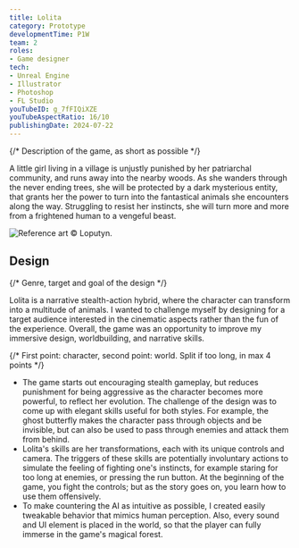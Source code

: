 ```yaml
---
title: Lolita
category: Prototype
developmentTime: P1W
team: 2
roles:
- Game designer
tech:
- Unreal Engine
- Illustrator
- Photoshop
- FL Studio
youTubeID: g_7fFIQiXZE
youTubeAspectRatio: 16/10
publishingDate: 2024-07-22
---
```


{/* Description of the game, as short as possible */}

A little girl living in a village is unjustly punished by her patriarchal community, and runs away into the nearby woods. As she wanders through the never ending trees, she will be protected by a dark mysterious entity, that grants her the power to turn into the fantastical animals she encounters along the way. Struggling to resist her instincts, she will turn more and more from a frightened human to a vengeful beast.

![Reference art © Loputyn.](./lolita-art.webp)

## Design

{/* Genre, target and goal of the design */}

Lolita is a narrative stealth-action hybrid, where the character can transform into a multitude of animals. I wanted to challenge myself by designing for a target audience interested in the cinematic aspects rather than the fun of the experience. Overall, the game was an opportunity to improve my immersive design, worldbuilding, and narrative skills.

{/* First point: character, second point: world. Split if too long, in max 4 points */}

* The game starts out encouraging stealth gameplay, but reduces punishment for being aggressive as the character becomes more powerful, to reflect her evolution. The challenge of the design was to come up with elegant skills useful for both styles. For example, the ghost butterfly makes the character pass through objects and be invisible, but can also be used to pass through enemies and attack them from behind.
* Lolita's skills are her transformations, each with its unique controls and camera. The triggers of these skills are potentially involuntary actions to simulate the feeling of fighting one's instincts, for example staring for too long at enemies, or pressing the run button. At the beginning of the game, you fight the controls; but as the story goes on, you learn how to use them offensively.
* To make countering the AI as intuitive as possible, I created easily tweakable behavior that mimics human perception. Also, every sound and UI element is placed in the world, so that the player can fully immerse in the game's magical forest.